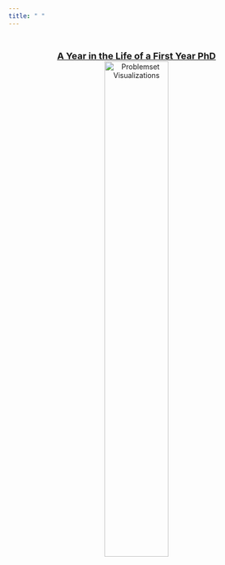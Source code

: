 ```yaml
---
title: " "
---
```


&nbsp;

<center>
[<font size="4">**A Year in the Life of a First Year PhD**</font> 
![Problemset Visualizations](files/hw_wc.png){ width=50% }](problemsets.html)
</center>